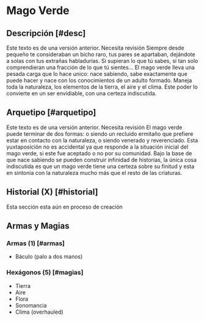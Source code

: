 
# Mago Verde

<Bleed>
  <Screenshot src={verdeImage} alt="placeholder" full />
</Bleed>

## Descripción [#desc]

<Callout type="warning" emoji="🔎">
  Este texto es de una versión anterior. Necesita revisión
</Callout>
Siempre desde pequeño te consideraban un bicho raro, tus pares se apartaban, dejándote
a solas con tus extrañas habladurías. Si supieran lo que tú sabes, si tan solo comprendieran
una fracción de lo que tú sientes... El mago verde lleva una pesada carga que lo
hace unico: nace sabiendo, sabe exactamente que puede hacer y nace con los conocimientos
de un adulto formado. Maneja toda la naturaleza, los elementos de la tierra, el aire
y el clima. Este poder lo convierte en un ser envidiable, con una certeza indiscutida.

## Arquetipo [#arquetipo]

<Callout type="warning" emoji="🔎">
  Este texto es de una versión anterior. Necesita revisión
</Callout>
El mago verde puede terminar de dos formas: o siendo un recluido ermitaño que prefiere
estar en contacto con la naturaleza, o siendo venerado y reverenciado. Esta yuxtaposición
no es accidental ya que responde a la situación inicial del mago verde, si este fue
aceptado o no por su comunidad. Bajo la base de que nace sabiendo se pueden construir
infinidad de historias, la única cosa indiscutida es que un mago verde tiene una
certeza sobre su finitud y esta en sintonia con la naturaleza mucho más que el resto
de las criaturas.

## Historial (X) [#historial]

<Callout type="error" emoji="⛔">
  Esta sección esta aún en proceso de creación
</Callout>

## Armas y Magias

### Armas (1) [#armas]

- Báculo (palo a dos manos)

### Hexágonos (5) [#magias]

- Tierra
- Aire
- Flora
- Sonomancia
- Clima (overhauled)
